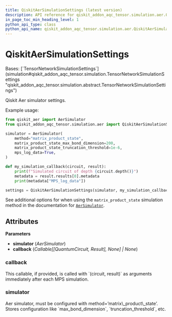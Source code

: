 ```yaml
---
title: QiskitAerSimulationSettings (latest version)
description: API reference for qiskit_addon_aqc_tensor.simulation.aer.QiskitAerSimulationSettings in the latest version of qiskit-addon-aqc-tensor
in_page_toc_min_heading_level: 1
python_api_type: class
python_api_name: qiskit_addon_aqc_tensor.simulation.aer.QiskitAerSimulationSettings
---
```


# QiskitAerSimulationSettings

<Class id="qiskit_addon_aqc_tensor.simulation.aer.QiskitAerSimulationSettings" isDedicatedPage={true} github="https://github.com/Qiskit/qiskit-addon-aqc-tensor/tree/stable/0.1/qiskit_addon_aqc_tensor/simulation/aer/simulation.py#L59-L92" signature="QiskitAerSimulationSettings(simulator, callback=None)" modifiers="class">
  Bases: [`TensorNetworkSimulationSettings`](simulation#qiskit_addon_aqc_tensor.simulation.TensorNetworkSimulationSettings "qiskit_addon_aqc_tensor.simulation.abstract.TensorNetworkSimulationSettings")

  Qiskit Aer simulator settings.

  Example usage:

  ```python
  from qiskit_aer import AerSimulator
  from qiskit_addon_aqc_tensor.simulation.aer import QiskitAerSimulationSettings

  simulator = AerSimulator(
      method="matrix_product_state",
      matrix_product_state_max_bond_dimension=200,
      matrix_product_state_truncation_threshold=1e-6,
      mps_log_data=True,
  )

  def my_simulation_callback(circuit, result):
      print(f"Simulated circuit of depth {circuit.depth()}")
      metadata = result.results[0].metadata
      print(metadata["MPS_log_data"])

  settings = QiskitAerSimulationSettings(simulator, my_simulation_callback)
  ```

  See additional options for when using the `matrix_product_state` simulation method in the documentation for [`AerSimulator`](https://qiskit.github.io/qiskit-aer/stubs/qiskit_aer.AerSimulator.html#qiskit_aer.AerSimulator "(in Qiskit Aer v0.15.0)").

  ## Attributes

  **Parameters**

  *   **simulator** (*AerSimulator*)
  *   **callback** (*Callable\[\[QuantumCircuit, Result], None] | None*)

  ### callback

  <Attribute id="qiskit_addon_aqc_tensor.simulation.aer.QiskitAerSimulationSettings.callback" attributeTypeHint="Callable[[QuantumCircuit, Result], None] | None" attributeValue="None">
    This callable, if provided, is called with `(circuit, result)` as arguments immediately after each MPS simulation.
  </Attribute>

  ### simulator

  <Attribute id="qiskit_addon_aqc_tensor.simulation.aer.QiskitAerSimulationSettings.simulator" attributeTypeHint="AerSimulator">
    Aer simulator, must be configured with method=’matrix\_product\_state’. Stores configuration like `max_bond_dimension`, `truncation_threshold`, etc.
  </Attribute>
</Class>

